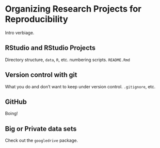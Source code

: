 # Organizing Research Projects for Reproducibility {#reporg}

Intro verbiage.

## RStudio and RStudio Projects

Directory structure, `data`, `R`, etc. numbering scripts.  `README.Rmd`

## Version control with git

What you do and don't want to keep under version control.  `.gitignore`, etc.

## GitHub

Boing!

## Big or Private data sets

Check out the `googledrive` package.

